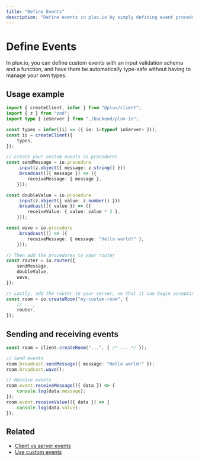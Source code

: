 ```yaml
---
title: "Define Events"
description: "Define events in pluv.io by simply defining event procedures as JavaScript functions"
---
```


# Define Events

In pluv.io, you can define custom events with an input validation schema and a function, and have them be automatically type-safe without having to manage your own types.

## Usage example

```ts
import { createClient, infer } from "@pluv/client";
import { z } from "zod";
import type { ioServer } from "./backend/pluv-io";

const types = infer((i) => ({ io: i<typeof ioServer> }));
const io = createClient({
    types,
});

// Create your custom events as procedures
const sendMessage = io.procedure
    .input(z.object({ message: z.string() }))
    .broadcast(({ message }) => ({
        receiveMessage: { message },
    }));

const doubleValue = io.procedure
    .input(z.object({ value: z.number() }))
    .broadcast(({ value }) => ({
        receiveValue: { value: value * 2 },
    }));

const wave = io.procedure
    .broadcast(() => ({
        receiveMessage: { message: "Hello world!" },
    }));

// Then add the procedures to your router
const router = io.router({
    sendMessage,
    doubleValue,
    wave,
});

// Lastly, add the router to your server, so that it can begin accepting custom events
const room = io.createRoom("my-custom-room", {
    // ...,
    router,
});
```

## Sending and receiving events

```ts
const room = client.createRoom("...", { /* ... */ });

// Send events
room.broadcast.sendMessage({ message: "Hello world!" });
room.broadcast.wave();

// Receive events
room.event.receiveMessage(({ data }) => {
    console.log(data.message);
});
room.event.receiveValue(({ data }) => {
    console.log(data.value);
});
```

## Related

* [Client vs server events](/docs/client-vs-server-events)
* [Use custom events](/docs/react/custom-events)
